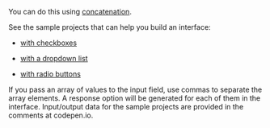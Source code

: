 <Cut title="How do I make tasks that have a varying number of response options and different options available?">

You can do this using [concatenation](https://toloka.ai/en/docs/guide/concepts/t-components/helpers#concat).

See the sample projects that can help you build an interface:

- [with checkboxes](https://codepen.io/Toloka_projects/pen/ErzmaM)

- [with a dropdown list](https://codepen.io/Toloka_projects/pen/eXgKLe)

- [with radio buttons](https://codepen.io/Toloka_projects/pen/vYGKZPz)

If you pass an array of values to the input field, use commas to separate the array elements. A response option will be generated for each of them in the interface. Input/output data for the sample projects are provided in the comments at codepen.io.

</Cut>